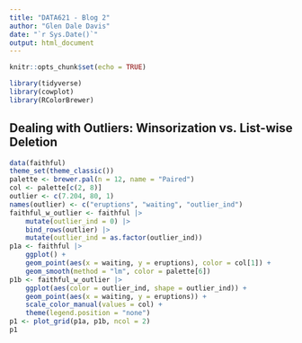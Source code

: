 ```yaml
---
title: "DATA621 - Blog 2"
author: "Glen Dale Davis"
date: "`r Sys.Date()`"
output: html_document
---
```


```r
knitr::opts_chunk$set(echo = TRUE)
```

```r
library(tidyverse)
library(cowplot)
library(RColorBrewer)

```

## Dealing with Outliers: Winsorization vs. List-wise Deletion

```r
data(faithful)
theme_set(theme_classic())
palette <- brewer.pal(n = 12, name = "Paired")
col <- palette[c(2, 8)]
outlier <- c(7.204, 80, 1)
names(outlier) <- c("eruptions", "waiting", "outlier_ind")
faithful_w_outlier <- faithful |>
    mutate(outlier_ind = 0) |>
    bind_rows(outlier) |>
    mutate(outlier_ind = as.factor(outlier_ind))
p1a <- faithful |>
    ggplot() +
    geom_point(aes(x = waiting, y = eruptions), color = col[1]) +
    geom_smooth(method = "lm", color = palette[6])
p1b <- faithful_w_outlier |>
    ggplot(aes(color = outlier_ind, shape = outlier_ind)) +
    geom_point(aes(x = waiting, y = eruptions)) +
    scale_color_manual(values = col) +
    theme(legend.position = "none")
p1 <- plot_grid(p1a, p1b, ncol = 2)
p1

```



